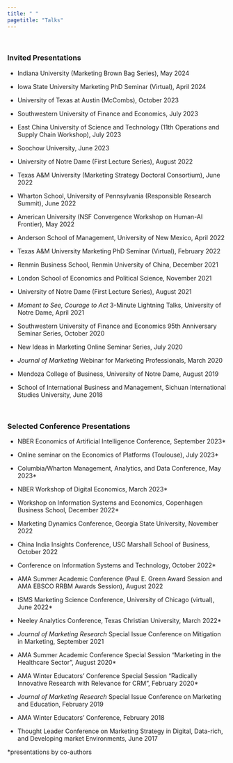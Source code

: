 ```yaml
---
title: " "
pagetitle: "Talks"
---
```

<p>&nbsp;</p>

### Invited Presentations

- Indiana University (Marketing Brown Bag Series), May 2024

- Iowa State University Marketing PhD Seminar (Virtual), April 2024

- University of Texas at Austin (McCombs), October 2023

- Southwestern University of Finance and Economics, July 2023

- East China University of Science and Technology (11th Operations and Supply Chain Workshop), July 2023

- Soochow University, June 2023 

- University of Notre Dame (First Lecture Series), August 2022

- Texas A&M University (Marketing Strategy Doctoral Consortium), June 2022

- Wharton School, University of Pennsylvania (Responsible Research Summit), June 2022

- American University (NSF Convergence Workshop on Human-AI Frontier), May 2022

- Anderson School of Management, University of New Mexico, April 2022 

- Texas A&M University Marketing PhD Seminar (Virtual), February 2022 

- Renmin Business School, Renmin University of China, December 2021

- London School of Economics and Political Science, November 2021

- University of Notre Dame (First Lecture Series), August 2021

-	*Moment to See, Courage to Act* 3-Minute Lightning Talks, University of Notre Dame, April 2021

-	Southwestern University of Finance and Economics 95th Anniversary Seminar Series, October 2020

- New Ideas in Marketing Online Seminar Series, July 2020

- *Journal of Marketing* Webinar for Marketing Professionals, March 2020

- Mendoza College of Business, University of Notre Dame, August 2019

- School of International Business and Management, Sichuan International Studies University, June 2018 

&nbsp;
&nbsp;


### Selected Conference Presentations
- NBER Economics of Artificial Intelligence Conference, September 2023*

- Online seminar on the Economics of Platforms (Toulouse), July 2023*

- Columbia/Wharton Management, Analytics, and Data Conference, May 2023*

- NBER Workshop of Digital Economics, March 2023* 

- Workshop on Information Systems and Economics, Copenhagen Business School, December 2022*

- Marketing Dynamics Conference, Georgia State University, November 2022

- China India Insights Conference, USC Marshall School of Business, October 2022

- Conference on Information Systems and Technology, October 2022*

- AMA Summer Academic Conference (Paul E. Green Award Session and AMA EBSCO RRBM Awards Session), August 2022

- ISMS Marketing Science Conference, University of Chicago (virtual), June 2022*

- Neeley Analytics Conference, Texas Christian University, March 2022*

- *Journal of Marketing Research* Special Issue Conference on Mitigation in Marketing, September 2021 

- AMA Summer Academic Conference Special Session “Marketing in the Healthcare Sector”, August 2020*

- AMA Winter Educators’ Conference Special Session “Radically Innovative Research with Relevance for CRM”, February 2020*

- *Journal of Marketing Research* Special Issue Conference on Marketing and Education, February 2019

- AMA Winter Educators’ Conference, February 2018 

-	Thought Leader Conference on Marketing Strategy in Digital, Data-rich, and Developing market Environments, June 2017 


  *presentations by co-authors









